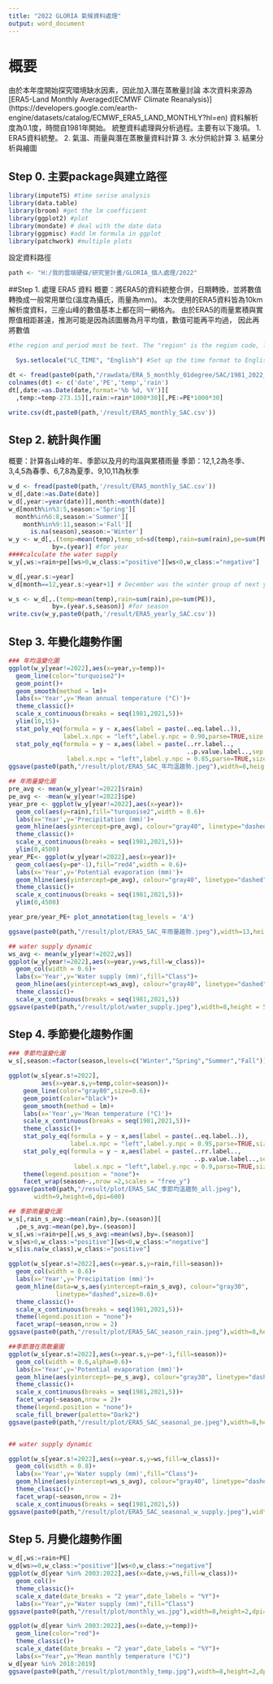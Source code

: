 ```yaml
---
title: "2022 GLORIA 氣候資料處理"
output: word_document
---
```


# 概要
由於本年度開始探究環境缺水因素，因此加入潛在蒸散量討論
本次資料來源為[ERA5-Land Monthly Averaged(ECMWF Climate Reanalysis)]
(https://developers.google.com/earth-engine/datasets/catalog/ECMWF_ERA5_LAND_MONTHLY?hl=en)
資料解析度為0.1度，時間自1981年開始。
統整資料處理與分析過程。主要有以下幾項。
1. ERA5資料統整。
2. 氣溫、雨量與潛在蒸散量資料計算
3. 水分供給計算
3. 結果分析與繪圖

## Step 0. 主要package與建立路徑
```r
library(imputeTS) #time serise analysis
library(data.table)
library(broom) #get the lm coefficient
library(ggplot2) #plot
library(mondate) # deal with the date data
library(ggpmisc) #add lm formula in ggplot
library(patchwork) #multiple plots
```
設定資料路徑
```r
path <- "H:/我的雲端硬碟/研究室計畫/GLORIA_個人處理/2022"
```



##Step 1. 處理 ERA5 資料
概要：將ERA5的資料統整合併，日期轉換，並將數值轉換成一般常用單位(溫度為攝氏，雨量為mm)。
本次使用的ERA5資料皆為10km解析度資料，三座山峰的數值基本上都在同一網格內。
由於ERA5的雨量累積與實際值相距甚遠，推測可能是因為該圖層為月平均值，數值可能再平均過，
因此再將數值
```r
#the region and period most be text. The "region" is the region code, like "SYU" or "DAS". The "path" is the folder path of data.

  Sys.setlocale("LC_TIME", "English") #Set up the time format to English.

dt <- fread(paste0(path,"/rawdata/ERA_5_monthly_01degree/SAC/1981_2022_03_JIA.csv"))
colnames(dt) <- c('date','PE','temp','rain')
dt[,date:=as.Date(date,format='%b %d, %Y')][
  ,temp:=temp-273.15][,rain:=rain*1000*30][,PE:=PE*1000*30]

write.csv(dt,paste0(path,'/result/ERA5_monthly_SAC.csv'))

```
## Step 2. 統計與作圖
概要：計算各山峰的年、季節以及月的均溫與累積雨量
季節：12,1,2為冬季、3,4,5為春季、6,7,8為夏季、9,10,11為秋季

```r
w_d <- fread(paste0(path,'/result/ERA5_monthly_SAC.csv'))
w_d[,date:=as.Date(date)]
w_d[,year:=year(date)][,month:=month(date)]
w_d[month%in%3:5,season:='Spring'][
  month%in%6:8,season:='Summer'][
    month%in%9:11,season:='Fall'][
      is.na(season),season:='Winter']
w_y <- w_d[,.(temp=mean(temp),temp_sd=sd(temp),rain=sum(rain),pe=sum(PE)),
            by=.(year)] #for year
####calculate the water supply
w_y[,ws:=rain+pe][ws>0,w_class:="positive"][ws<0,w_class:="negative"]

w_d[,year.s:=year] 
w_d[month==12,year.s:=year+1] # December was the winter group of next year

w_s <- w_d[,.(temp=mean(temp),rain=sum(rain),pe=sum(PE)),
            by=.(year.s,season)] #for season
write.csv(w_y,paste0(path,'/result/ERA5_yearly_SAC.csv'))
```

## Step 3. 年變化趨勢作圖
```r
### 年均溫變化圖
ggplot(w_y[year!=2022],aes(x=year,y=temp))+
  geom_line(color="turquoise2")+
  geom_point()+
  geom_smooth(method = lm)+
  labs(x='Year',y='Mean annual temperature (°C)')+
  theme_classic()+
  scale_x_continuous(breaks = seq(1981,2021,5))+
  ylim(10,15)+
  stat_poly_eq(formula = y ~ x,aes(label = paste(..eq.label..)),
               label.x.npc = "left",label.y.npc = 0.90,parse=TRUE,size = 5)+
  stat_poly_eq(formula = y ~ x,aes(label = paste(..rr.label..,
                                                 ..p.value.label..,sep = "~~")),
                label.x.npc = "left",label.y.npc = 0.85,parse=TRUE,size = 5)
ggsave(paste0(path,"/result/plot/ERA5_SAC_年均溫趨勢.jpeg"),width=8,height=5,dpi=300)

## 年雨量變化圖
pre_avg <- mean(w_y[year!=2022]$rain)
pe_avg <- -mean(w_y[year!=2022]$pe)
year_pre <- ggplot(w_y[year!=2022],aes(x=year))+
  geom_col(aes(y=rain),fill="turquoise2",width = 0.6)+
  labs(x='Year',y='Precipitation (mm)')+
  geom_hline(aes(yintercept=pre_avg), colour="gray40", linetype="dashed",size=0.8)+
  theme_classic()+
  scale_x_continuous(breaks = seq(1981,2021,5))+
  ylim(0,4500)
year_PE<- ggplot(w_y[year!=2022],aes(x=year))+
  geom_col(aes(y=pe*-1),fill="red4",width = 0.6)+
  labs(x='Year',y='Potential evaporation (mm)')+
  geom_hline(aes(yintercept=pe_avg), colour="gray40", linetype="dashed",size=0.8)+
  theme_classic()+
  scale_x_continuous(breaks = seq(1981,2021,5))+
  ylim(0,4500)  

year_pre/year_PE+ plot_annotation(tag_levels = 'A')

ggsave(paste0(path,"/result/plot/ERA5_SAC_年雨量趨勢.jpeg"),width=13,height=7.5,dpi=300)

## water supply dynamic
ws_avg <- mean(w_y[year!=2022,ws])
ggplot(w_y[year!=2022],aes(x=year,y=ws,fill=w_class))+
  geom_col(width = 0.6)+
  labs(x='Year',y='Water supply (mm)',fill="Class")+
  geom_hline(aes(yintercept=ws_avg), colour="gray40", linetype="dashed",size=0.8)+
  theme_classic()+
  scale_x_continuous(breaks = seq(1981,2021,5))
ggsave(paste0(path,"/result/plot/water_supply.jpeg"),width=8,height = 5,dpi=600)
```

## Step 4. 季節變化趨勢作圖
```r
### 季節均溫變化圖
w_s[,season:=factor(season,levels=c("Winter","Spring","Summer","Fall"))]

ggplot(w_s[year.s!=2022],
         aes(x=year.s,y=temp,color=season))+
    geom_line(color="gray80",size=0.6)+
    geom_point(color="black")+
    geom_smooth(method = lm)+
    labs(x='Year',y='Mean temperature (°C)')+
    scale_x_continuous(breaks = seq(1981,2021,5))+
    theme_classic()+
    stat_poly_eq(formula = y ~ x,aes(label = paste(..eq.label..)),
                 label.x.npc = "left",label.y.npc = 0.95,parse=TRUE,size = 4)+
    stat_poly_eq(formula = y ~ x,aes(label = paste(..rr.label..,
                                                   ..p.value.label..,sep = "~~")),
                  label.x.npc = "left",label.y.npc = 0.9,parse=TRUE,size = 4)+
    theme(legend.position = "none")+
    facet_wrap(season~.,nrow =2,scales = "free_y")
ggsave(paste0(path,"/result/plot/ERA5_SAC_季節均溫趨勢_all.jpeg"),
       width=9,height=6,dpi=600)

## 季節雨量變化圖
w_s[,rain_s_avg:=mean(rain),by=.(season)][
  ,pe_s_avg:=mean(pe),by=.(season)]
w_s[,ws:=rain+pe][,ws_s_avg:=mean(ws),by=.(season)]
w_s[ws>0,w_class:="positive"][ws<0,w_class:="negative"]
w_s[is.na(w_class),w_class:="positive"]

ggplot(w_s[year.s!=2022],aes(x=year.s,y=rain,fill=season))+
  geom_col(width = 0.6)+
  labs(x='Year',y='Precipitation (mm)')+
  geom_hline(data=w_s,aes(yintercept=rain_s_avg), colour="gray30",
             linetype="dashed",size=0.6)+
  theme_classic()+
  scale_x_continuous(breaks = seq(1981,2021,5))+
  theme(legend.position = "none")+
  facet_wrap(~season,nrow = 2)
ggsave(paste0(path,"/result/plot/ERA5_SAC_season_rain.jpeg"),width=8,height=5.5,dpi=600)  

##季節潛在蒸散量圖
ggplot(w_s[year.s!=2022],aes(x=year.s,y=pe*-1,fill=season))+
  geom_col(width = 0.6,alpha=0.6)+
  labs(x='Year',y='Potential evaporation (mm)')+
  geom_hline(aes(yintercept=-pe_s_avg), colour="gray30", linetype="dashed",size=0.6)+
  theme_classic()+
  scale_x_continuous(breaks = seq(1981,2021,5))+
  facet_wrap(~season,nrow = 2)+
  theme(legend.position = "none")+
  scale_fill_brewer(palette="Dark2")
ggsave(paste0(path,"/result/plot/ERA5_SAC_seasonal_pe.jpeg"),width=8,height=5.5,dpi=600) 


## water supply dynamic

ggplot(w_s[year.s!=2022],aes(x=year.s,y=ws,fill=w_class))+
  geom_col(width = 0.8)+
  labs(x='Year',y='Water supply (mm)',fill="Class")+
  geom_hline(aes(yintercept=ws_s_avg), colour="gray40", linetype="dashed",size=0.8)+
  theme_classic()+
  facet_wrap(~season,nrow = 2)+
  scale_x_continuous(breaks = seq(1981,2021,5))
ggsave(paste0(path,"/result/plot/ERA5_SAC_seasonal_w_supply.jpeg"),width=8,height = 6,dpi=300)
```

## Step 5. 月變化趨勢作圖
```r
w_d[,ws:=rain+PE]
w_d[ws>=0,w_class:="positive"][ws<0,w_class:="negative"]
ggplot(w_d[year %in% 2003:2022],aes(x=date,y=ws,fill=w_class))+
  geom_col()+
  theme_classic()+
  scale_x_date(date_breaks = "2 year",date_labels = "%Y")+
  labs(x="Year",y="Water supply (mm)",fill="Class")
ggsave(paste0(path,"/result/plot/monthly_ws.jpg"),width=8,height=2,dpi=300)

ggplot(w_d[year %in% 2003:2022],aes(x=date,y=temp))+
  geom_line(color="red")+
  theme_classic()+
  scale_x_date(date_breaks = "2 year",date_labels = "%Y")+
  labs(x="Year",y="Mean monthly temperature (°C)")
w_d[year %in% 2018:2019]
ggsave(paste0(path,"/result/plot/monthly_temp.jpg"),width=8,height=2,dpi=300)
```

